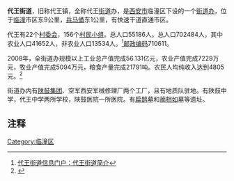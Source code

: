 '''代王街道'''，旧称代王镇，全称代王[[街道|街道]]办，是[[西安市|西安市]]临潼区下设的一个[[街道办|街道办]]，位于[[临潼|临潼]]市区东9公里，[[秦始皇陵兵马俑|兵马俑]]东1公里，有快速干道直通市区。

代王有22个[[村委会|村委会]]，156个[[村民小组|村民小组]]。总人口55186人。总人口702484人，其中农业人口41652人，非农业人口13534人。<ref>[http://www.agri.com.cn/town/610115004000.htm 代王街道信息门户：代王街道简介]{{dead link|date=2018年5月 |bot=InternetArchiveBot |fix-attempted=yes }}</ref>[[邮政编码|邮政编码]]710611。

2008年，全街道办规模以上工业总产值完成56.131亿元，农业产值完成7229万元，牧业产值完成5094万元，粮食产量完成21791吨。农民人均纯收入达到4805元。<ref>{{Cite web |url=http://www.lintong.gov.cn/zwgk/xxmain.aspx?id=3898 |title=临潼区政府网站：代王街道2008年度目标责任考核总结 |accessdate=2011-09-12 |archive-date=2012-08-05 |archive-url=https://archive.is/20120805070702/http://www.lintong.gov.cn/zwgk/xxmain.aspx?id=3898 |dead-url=no }}</ref>

街道办内有[[陕鼓集团|陕鼓集团]]、空军西安军械修理厂两个工厂，且有地质队驻地。有陕鼓中学，代王中学两所学校，陕鼓医院一所医院。有[[扁鹊|扁鹊]]墓和[[蔺相如|蔺相如]]墓等遗址。

== 注释 ==
{{reflist|2}}

{{西安市临潼区行政区划}}

[[Category:临潼区|Category:临潼区]]